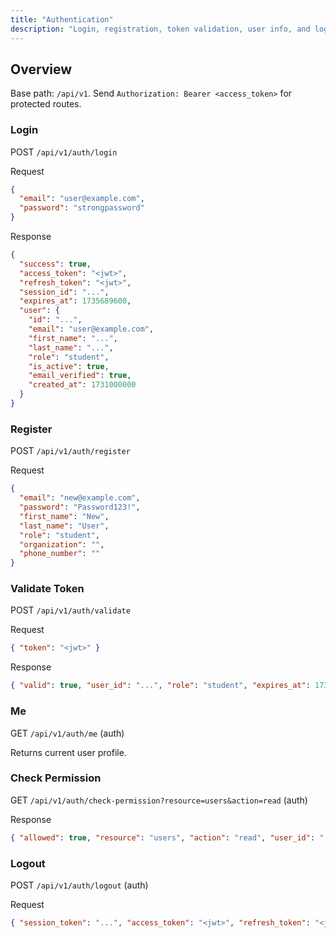 ```yaml
---
title: "Authentication"
description: "Login, registration, token validation, user info, and logout"
---
```


## Overview

Base path: `/api/v1`. Send `Authorization: Bearer <access_token>` for protected routes.

### Login

POST `/api/v1/auth/login`

Request
```json
{
  "email": "user@example.com",
  "password": "strongpassword"
}
```

Response
```json
{
  "success": true,
  "access_token": "<jwt>",
  "refresh_token": "<jwt>",
  "session_id": "...",
  "expires_at": 1735689600,
  "user": {
    "id": "...",
    "email": "user@example.com",
    "first_name": "...",
    "last_name": "...",
    "role": "student",
    "is_active": true,
    "email_verified": true,
    "created_at": 1731000000
  }
}
```

### Register

POST `/api/v1/auth/register`

Request
```json
{
  "email": "new@example.com",
  "password": "Password123!",
  "first_name": "New",
  "last_name": "User",
  "role": "student",
  "organization": "",
  "phone_number": ""
}
```

### Validate Token

POST `/api/v1/auth/validate`

Request
```json
{ "token": "<jwt>" }
```

Response
```json
{ "valid": true, "user_id": "...", "role": "student", "expires_at": 1735689600, "session_id": "..." }
```

### Me

GET `/api/v1/auth/me` (auth)

Returns current user profile.

### Check Permission

GET `/api/v1/auth/check-permission?resource=users&action=read` (auth)

Response
```json
{ "allowed": true, "resource": "users", "action": "read", "user_id": "..." }
```

### Logout

POST `/api/v1/auth/logout` (auth)

Request
```json
{ "session_token": "...", "access_token": "<jwt>", "refresh_token": "<jwt>" }
```


